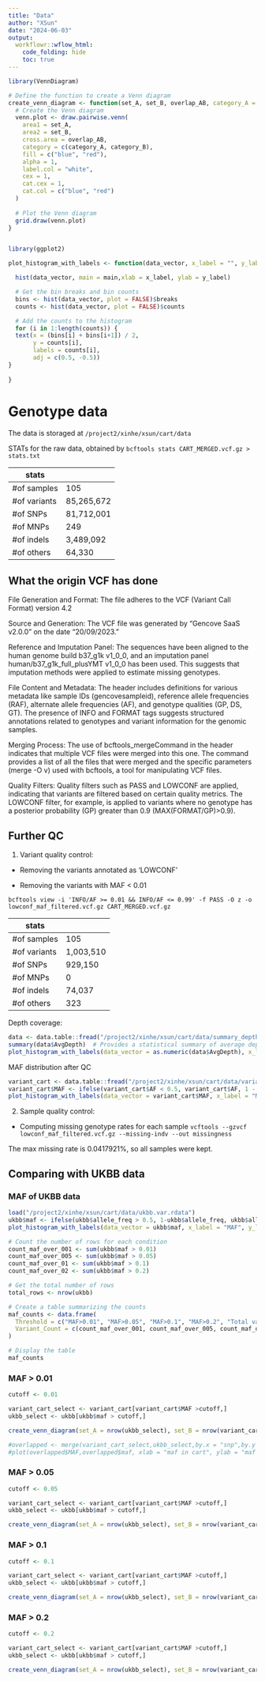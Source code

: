 ```yaml
---
title: "Data"
author: "XSun"
date: "2024-06-03"
output:
  workflowr::wflow_html:
    code_folding: hide
    toc: true
---
```



```r
library(VennDiagram)

# Define the function to create a Venn diagram
create_venn_diagram <- function(set_A, set_B, overlap_AB, category_A = "Set A", category_B = "Set B") {
  # Create the Venn diagram
  venn.plot <- draw.pairwise.venn(
    area1 = set_A,
    area2 = set_B,
    cross.area = overlap_AB,
    category = c(category_A, category_B),
    fill = c("blue", "red"),
    alpha = 1,
    label.col = "white",
    cex = 1,
    cat.cex = 1,
    cat.col = c("blue", "red")
  )
  
  # Plot the Venn diagram
  grid.draw(venn.plot)
}


library(ggplot2)

plot_histogram_with_labels <- function(data_vector, x_label = "", y_label = "Count", main="") {

  hist(data_vector, main = main,xlab = x_label, ylab = y_label)

  # Get the bin breaks and bin counts
  bins <- hist(data_vector, plot = FALSE)$breaks
  counts <- hist(data_vector, plot = FALSE)$counts

  # Add the counts to the histogram
  for (i in 1:length(counts)) {
  text(x = (bins[i] + bins[i+1]) / 2, 
       y = counts[i], 
       labels = counts[i], 
       adj = c(0.5, -0.5))
}
  
}

```

# Genotype data

The data is storaged at `/project2/xinhe/xsun/cart/data`

STATs for the raw data, obtained by `bcftools stats CART_MERGED.vcf.gz > stats.txt`

| stats        |            |
|--------------|------------|
| #of samples  | 105        |
| #of variants | 85,265,672 |
| #of SNPs     | 81,712,001 |
| #of MNPs     | 249        |
| #of indels   | 3,489,092  |
| #of others   | 64,330     |

## What the origin VCF has done

File Generation and Format: The file adheres to the VCF (Variant Call Format) version 4.2

Source and Generation: The VCF file was generated by "Gencove SaaS v2.0.0" on the date "20/09/2023."

Reference and Imputation Panel: The sequences have been aligned to the human genome build b37_g1k v1_0_0, and an imputation panel human/b37_g1k_full_plusYMT v1_0_0 has been used. This suggests that imputation methods were applied to estimate missing genotypes.

File Content and Metadata: The header includes definitions for various metadata like sample IDs (gencovesampleid), reference allele frequencies (RAF), alternate allele frequencies (AF), and genotype qualities (GP, DS, GT). The presence of INFO and FORMAT tags suggests structured annotations related to genotypes and variant information for the genomic samples.

Merging Process: The use of bcftools_mergeCommand in the header indicates that multiple VCF files were merged into this one. The command provides a list of all the files that were merged and the specific parameters (merge -O v) used with bcftools, a tool for manipulating VCF files.

Quality Filters: Quality filters such as PASS and LOWCONF are applied, indicating that variants are filtered based on certain quality metrics. The LOWCONF filter, for example, is applied to variants where no genotype has a posterior probability (GP) greater than 0.9 (MAX(FORMAT/GP)>0.9). 

## Further QC 

1. Variant quality control:

- Removing the variants annotated as 'LOWCONF' 

- Removing the variants with MAF < 0.01

`bcftools view -i 'INFO/AF >= 0.01 && INFO/AF <= 0.99' -f PASS -O z -o lowconf_maf_filtered.vcf.gz CART_MERGED.vcf.gz`


| stats        |            |
|--------------|------------|
| #of samples  | 105        |
| #of variants | 1,003,510  |
| #of SNPs     | 929,150    |
| #of MNPs     | 0          |
| #of indels   | 74,037     |
| #of others   | 323        |

Depth coverage: 

```r
data <- data.table::fread("/project2/xinhe/xsun/cart/data/summary_depths.txt", header = FALSE, col.names = c("Chrom", "Pos", "Ref", "Alt", "MinDepth", "MaxDepth", "AvgDepth", "Count"))
summary(data$AvgDepth)  # Provides a statistical summary of average depths
plot_histogram_with_labels(data_vector = as.numeric(data$AvgDepth), x_label = "Average Depth", y_label = "Count", main= "Distribution of Average Depth")
```

MAF distribution after QC

```r
variant_cart <- data.table::fread("/project2/xinhe/xsun/cart/data/variants_af_raf.txt", header = FALSE, col.names = c("chr","pos","snp","ref","alt","AF","RAF"))
variant_cart$MAF <- ifelse(variant_cart$AF < 0.5, variant_cart$AF, 1 - variant_cart$AF)
plot_histogram_with_labels(data_vector = variant_cart$MAF, x_label = "MAF", y_label = "Count")
```

2. Sample quality control:

- Computing missing genotype rates for each sample `vcftools --gzvcf lowconf_maf_filtered.vcf.gz --missing-indv --out missingness`

The max missing rate is 0.0417921%, so all samples were kept.

## Comparing with UKBB data

### MAF of UKBB data

```r
load("/project2/xinhe/xsun/cart/data/ukbb.var.rdata")
ukbb$maf <- ifelse(ukbb$allele_freq > 0.5, 1-ukbb$allele_freq, ukbb$allele_freq)
plot_histogram_with_labels(data_vector = ukbb$maf, x_label = "MAF", y_label = "Count", main = "UKBB MAF")

# Count the number of rows for each condition
count_maf_over_001 <- sum(ukbb$maf > 0.01)
count_maf_over_005 <- sum(ukbb$maf > 0.05)
count_maf_over_01 <- sum(ukbb$maf > 0.1)
count_maf_over_02 <- sum(ukbb$maf > 0.2)

# Get the total number of rows
total_rows <- nrow(ukbb)

# Create a table summarizing the counts
maf_counts <- data.frame(
  Threshold = c("MAF>0.01", "MAF>0.05", "MAF>0.1", "MAF>0.2", "Total variants"),
  Variant_Count = c(count_maf_over_001, count_maf_over_005, count_maf_over_01, count_maf_over_02, total_rows)
)

# Display the table
maf_counts
```


### MAF > 0.01

```r

cutoff <- 0.01

variant_cart_select <- variant_cart[variant_cart$MAF >cutoff,]
ukbb_select <- ukbb[ukbb$maf > cutoff,]

create_venn_diagram(set_A = nrow(ukbb_select), set_B = nrow(variant_cart_select), overlap_AB = sum(ukbb_select$id %in% variant_cart_select$snp), category_A = "UKBB", category_B = "CarT data")

#overlapped <- merge(variant_cart_select,ukbb_select,by.x = "snp",by.y = "id")
#plot(overlapped$MAF,overlapped$maf, xlab = "maf in cart", ylab = "maf in ukbb", main="comparing MAF from cart and ukbb")

```

### MAF > 0.05

```r

cutoff <- 0.05

variant_cart_select <- variant_cart[variant_cart$MAF >cutoff,]
ukbb_select <- ukbb[ukbb$maf > cutoff,]

create_venn_diagram(set_A = nrow(ukbb_select), set_B = nrow(variant_cart_select), overlap_AB = sum(ukbb_select$id %in% variant_cart_select$snp), category_A = "UKBB", category_B = "CarT data")

```

### MAF > 0.1

```r

cutoff <- 0.1

variant_cart_select <- variant_cart[variant_cart$MAF >cutoff,]
ukbb_select <- ukbb[ukbb$maf > cutoff,]

create_venn_diagram(set_A = nrow(ukbb_select), set_B = nrow(variant_cart_select), overlap_AB = sum(ukbb_select$id %in% variant_cart_select$snp), category_A = "UKBB", category_B = "CarT data")

```

### MAF > 0.2

```r

cutoff <- 0.2

variant_cart_select <- variant_cart[variant_cart$MAF >cutoff,]
ukbb_select <- ukbb[ukbb$maf > cutoff,]

create_venn_diagram(set_A = nrow(ukbb_select), set_B = nrow(variant_cart_select), overlap_AB = sum(ukbb_select$id %in% variant_cart_select$snp), category_A = "UKBB", category_B = "CarT data")

```
